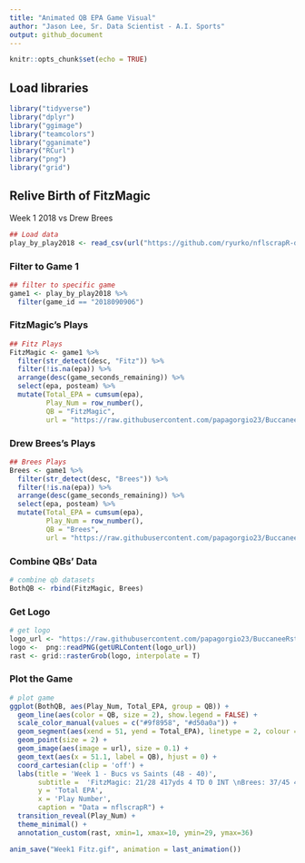 ```yaml
---
title: "Animated QB EPA Game Visual"
author: "Jason Lee, Sr. Data Scientist - A.I. Sports"
output: github_document
---
```


```r
knitr::opts_chunk$set(echo = TRUE)
```


## Load libraries

```r
library("tidyverse")
library("dplyr")
library("ggimage")
library("teamcolors")
library("gganimate")
library("RCurl")
library("png")
library("grid")
```

##    Relive Birth of FitzMagic 

Week 1 2018 vs Drew Brees


```r
## Load data
play_by_play2018 <- read_csv(url("https://github.com/ryurko/nflscrapR-data/raw/master/play_by_play_data/regular_season/reg_pbp_2018.csv"))

```


### Filter to Game 1

```r
## filter to specific game
game1 <- play_by_play2018 %>%
  filter(game_id == "2018090906")
```


### FitzMagic's Plays

```r

## Fitz Plays
FitzMagic <- game1 %>%
  filter(str_detect(desc, "Fitz")) %>%
  filter(!is.na(epa)) %>%
  arrange(desc(game_seconds_remaining)) %>%
  select(epa, posteam) %>%
  mutate(Total_EPA = cumsum(epa),
         Play_Num = row_number(),
         QB = "FitzMagic",
         url = "https://raw.githubusercontent.com/papagorgio23/BuccaneeRstat/master/images/fitzmagic.png")
```

### Drew Brees's Plays

```r
## Brees Plays
Brees <- game1 %>%
  filter(str_detect(desc, "Brees")) %>%
  filter(!is.na(epa)) %>%
  arrange(desc(game_seconds_remaining)) %>%
  select(epa, posteam) %>%
  mutate(Total_EPA = cumsum(epa),
         Play_Num = row_number(),
         QB = "Brees",
         url = "https://raw.githubusercontent.com/papagorgio23/BuccaneeRstat/master/images/brees.png")
```



### Combine QBs' Data

```r
# combine qb datasets
BothQB <- rbind(FitzMagic, Brees)
```


### Get Logo

```r
# get logo
logo_url <- "https://raw.githubusercontent.com/papagorgio23/BuccaneeRstat/master/images/Tampa.png"
logo <-  png::readPNG(getURLContent(logo_url))
rast <- grid::rasterGrob(logo, interpolate = T)
```


### Plot the Game

```r
# plot game
ggplot(BothQB, aes(Play_Num, Total_EPA, group = QB)) +
  geom_line(aes(color = QB, size = 2), show.legend = FALSE) +
  scale_color_manual(values = c("#9f8958", "#d50a0a")) +
  geom_segment(aes(xend = 51, yend = Total_EPA), linetype = 2, colour = 'grey') +
  geom_point(size = 2) +
  geom_image(aes(image = url), size = 0.1) +
  geom_text(aes(x = 51.1, label = QB), hjust = 0) +
  coord_cartesian(clip = 'off') +
  labs(title = 'Week 1 - Bucs vs Saints (48 - 40)',
       subtitle =  'FitzMagic: 21/28 417yds 4 TD 0 INT \nBrees: 37/45 439yds 3 TD 0 INT',
       y = 'Total EPA',
       x = 'Play Number',
       caption = "Data = nflscrapR") +
  transition_reveal(Play_Num) +
  theme_minimal() +
  annotation_custom(rast, xmin=1, xmax=10, ymin=29, ymax=36)

anim_save("Week1 Fitz.gif", animation = last_animation())
```


